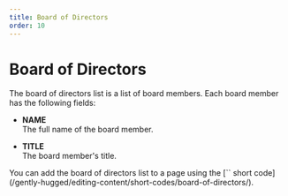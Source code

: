 ```yaml
---
title: Board of Directors
order: 10
---
```

# Board of Directors

The board of directors list is a list of board members. Each board member has the following fields:

* **NAME**\
    The full name of the board member.

* **TITLE**\
    The board member's title.

<Aside>
    You can add the board of directors list to a page using the [`<BoardOfDirectors />` short code](/gently-hugged/editing-content/short-codes/board-of-directors/). 
</Aside>